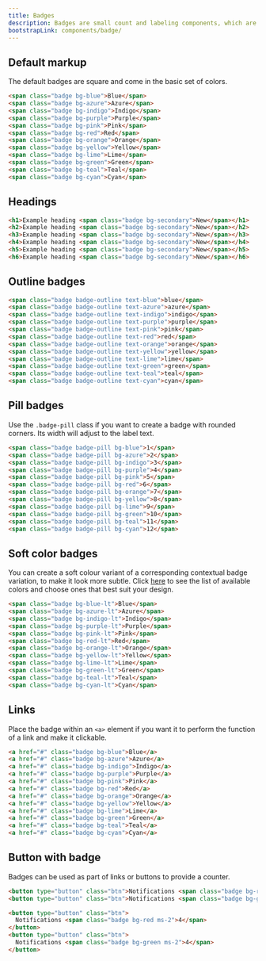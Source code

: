 ```yaml
---
title: Badges
description: Badges are small count and labeling components, which are used to add extra information to an interface element. You can use them to draw users' attention to a new element, notify about unread messages or provide any kind of additional info.
bootstrapLink: components/badge/
---
```


## Default markup

The default badges are square and come in the basic set of colors.

```html example vertical centered separated scrollable height="15rem"
<span class="badge bg-blue">Blue</span>
<span class="badge bg-azure">Azure</span>
<span class="badge bg-indigo">Indigo</span>
<span class="badge bg-purple">Purple</span>
<span class="badge bg-pink">Pink</span>
<span class="badge bg-red">Red</span>
<span class="badge bg-orange">Orange</span>
<span class="badge bg-yellow">Yellow</span>
<span class="badge bg-lime">Lime</span>
<span class="badge bg-green">Green</span>
<span class="badge bg-teal">Teal</span>
<span class="badge bg-cyan">Cyan</span>
```

## Headings

```html example height="240px"
<h1>Example heading <span class="badge bg-secondary">New</span></h1>
<h2>Example heading <span class="badge bg-secondary">New</span></h2>
<h3>Example heading <span class="badge bg-secondary">New</span></h3>
<h4>Example heading <span class="badge bg-secondary">New</span></h4>
<h5>Example heading <span class="badge bg-secondary">New</span></h5>
<h6>Example heading <span class="badge bg-secondary">New</span></h6>
```

## Outline badges

```html example vertical centered separated scrollable height="15rem"
<span class="badge badge-outline text-blue">blue</span>
<span class="badge badge-outline text-azure">azure</span>
<span class="badge badge-outline text-indigo">indigo</span>
<span class="badge badge-outline text-purple">purple</span>
<span class="badge badge-outline text-pink">pink</span>
<span class="badge badge-outline text-red">red</span>
<span class="badge badge-outline text-orange">orange</span>
<span class="badge badge-outline text-yellow">yellow</span>
<span class="badge badge-outline text-lime">lime</span>
<span class="badge badge-outline text-green">green</span>
<span class="badge badge-outline text-teal">teal</span>
<span class="badge badge-outline text-cyan">cyan</span>
```

## Pill badges

Use the `.badge-pill` class if you want to create a badge with rounded corners. Its width will adjust to the label text.

```html example centered separated height="7rem"
<span class="badge badge-pill bg-blue">1</span>
<span class="badge badge-pill bg-azure">2</span>
<span class="badge badge-pill bg-indigo">3</span>
<span class="badge badge-pill bg-purple">4</span>
<span class="badge badge-pill bg-pink">5</span>
<span class="badge badge-pill bg-red">6</span>
<span class="badge badge-pill bg-orange">7</span>
<span class="badge badge-pill bg-yellow">8</span>
<span class="badge badge-pill bg-lime">9</span>
<span class="badge badge-pill bg-green">10</span>
<span class="badge badge-pill bg-teal">11</span>
<span class="badge badge-pill bg-cyan">12</span>
```

## Soft color badges

You can create a soft colour variant of a corresponding contextual badge variation, to make it look more subtle. Click [here](/docs/ui/colors) to see the list of available colors and choose ones that best suit your design.

```html example vertical centered separated scrollable height="15rem"
<span class="badge bg-blue-lt">Blue</span>
<span class="badge bg-azure-lt">Azure</span>
<span class="badge bg-indigo-lt">Indigo</span>
<span class="badge bg-purple-lt">Purple</span>
<span class="badge bg-pink-lt">Pink</span>
<span class="badge bg-red-lt">Red</span>
<span class="badge bg-orange-lt">Orange</span>
<span class="badge bg-yellow-lt">Yellow</span>
<span class="badge bg-lime-lt">Lime</span>
<span class="badge bg-green-lt">Green</span>
<span class="badge bg-teal-lt">Teal</span>
<span class="badge bg-cyan-lt">Cyan</span>
```

## Links

Place the badge within an `<a>` element if you want it to perform the function of a link and make it clickable.

```html example vertical centered separated scrollable height="15rem"
<a href="#" class="badge bg-blue">Blue</a>
<a href="#" class="badge bg-azure">Azure</a>
<a href="#" class="badge bg-indigo">Indigo</a>
<a href="#" class="badge bg-purple">Purple</a>
<a href="#" class="badge bg-pink">Pink</a>
<a href="#" class="badge bg-red">Red</a>
<a href="#" class="badge bg-orange">Orange</a>
<a href="#" class="badge bg-yellow">Yellow</a>
<a href="#" class="badge bg-lime">Lime</a>
<a href="#" class="badge bg-green">Green</a>
<a href="#" class="badge bg-teal">Teal</a>
<a href="#" class="badge bg-cyan">Cyan</a>
```

## Button with badge

Badges can be used as part of links or buttons to provide a counter.

```html example centered separated height="7rem"
<button type="button" class="btn">Notifications <span class="badge bg-red ms-2">4</span></button>
<button type="button" class="btn">Notifications <span class="badge bg-green ms-2">4</span></button>
```

```html
<button type="button" class="btn">
  Notifications <span class="badge bg-red ms-2">4</span>
</button>
<button type="button" class="btn">
  Notifications <span class="badge bg-green ms-2">4</span>
</button>
```
